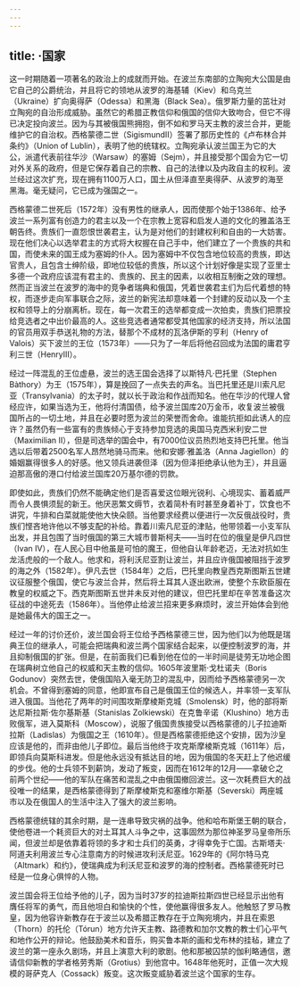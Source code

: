 ```yaml
---
---
---
```

title: ·国家
---




这一时期随着一项著名的政治上的成就而开始。在波兰东南部的立陶宛大公国是由它自己的公爵统治，并且将它的领地从波罗的海基辅（Kiev）和乌克兰（Ukraine）扩向奥得萨（Odessa）和黑海（Black Sea）。俄罗斯力量的茁壮对立陶宛的自治形成威胁。虽然它的希腊正教信仰和俄国的信仰大致吻合，但它不得已决定投向波兰。因为与其被俄国熊拥抱，倒不如和罗马天主教的波兰合并，更能维护它的自治权。西格蒙德二世（SigismundⅡ）签署了那历史性的《卢布林合并条约》（Union of Lublin），表明了他的统辖权。立陶宛承认波兰国王为它的大公，派遣代表前往华沙（Warsaw）的塞姆（Sejm），并且接受那个国会为它一切对外关系的政府，但是它保存着自己的宗教、自己的法律以及内政自主的权利。波兰经过这次扩充，现在拥有1100万人口，国土从但泽直至奥得萨、从波罗的海至黑海。毫无疑问，它已成为强国之一。

西格蒙德二世死后（1572年）没有男性的继承人，因而使那个始于1386年、给予波兰一系列富有创造力的君主以及一个在宗教上宽容和启发人道的文化的雅盖洛王朝告终。贵族们一直怨恨世袭君主，认为是对他们的封建权利和自由的一大妨害。现在他们决心以选举君主的方式将大权握在自己手中，他们建立了一个贵族的共和国，而使未来的国王成为塞姆的仆人。因为塞姆中不仅包含地位较高的贵族，即达官贵人，且包含士绅阶级，即地位较低的贵族，所以这个计划好像是实现了亚里士多德一个政府应该混有君主的、贵族的、民主的因素，以收相互制衡之效的理想。然而正当波兰在波罗的海中的竞争者瑞典和俄国，凭着世袭君主们为后代着想的特权，而逐步走向军事联合之际，波兰的新宪法却意味着一个封建的反动以及一个主权和领导上的分崩离析。现在，每一次君王的选举都变成一次拍卖，贵族们把票投给竞选者之中出价最高的人。这些竞选者通常都受其他国家的经济支持，所以法国的官员用双手恭送礼物的方法，替那个不成材的瓦洛伊斯的亨利（Henry of Valois）买下波兰的王位（1573年）——只为了一年后将他召回成为法国的庸君亨利三世（HenryⅢ）。

经过一阵混乱的王位虚悬，波兰的选王国会选择了以斯特凡·巴托里（Stephen Bàthory）为王（1575年），算是挽回了一点失去的声名。当巴托里还是川索凡尼亚（Transylvania）的太子时，就以长于政治和作战而知名。他在华沙的代理人曾经应许，如果当选为王，他将付清国债，给予波兰国库20万金币，收复波兰被俄国所占的一切土地，并且在必要时愿为波兰的荣誉而舍命。谁能抗拒如此诱人的应许？虽然仍有一些富有的贵族倾心于支持参加竞选的奥国马克西米利安二世（Maximilian Ⅱ），但是司选举的国会中，有7000位议员热烈地支持巴托里。他当选以后带着2500名军人昂然地骑马而来。他和安娜·雅盖洛（Anna Jagiellon）的婚姻赢得很多人的好感。他又领兵进袭但泽（因为但泽拒绝承认他为王），并且逼迫那高傲的港口付给波兰国库20万基尔德的罚款。

即使如此，贵族们仍然不能确定他们是否喜爱这位眼光锐利、心境现实、蓄着威严而令人畏惧须髭的新王。他厌恶繁文缛节，衣着简朴有时甚至身着补丁，饮食也不讲究，牛排和白菜就能使他大快朵颐。当他要求经费以便进行一次反俄战役时，贵族们悭吝地许他以不够支配的补给。靠着川索凡尼亚的津贴，他带领着一小支军队出发，并且包围了当时俄国的第三大城市普斯柯夫——当时在位的俄皇是伊凡四世（Ivan Ⅳ），在人民心目中他虽是可怕的魔王，但他自认年龄老迈，无法对抗如生龙活虎般的一个敌人。他求和，将利沃尼亚割让波兰，并且应许俄国被阻挡于波罗的海之外（1582年）。伊凡去世（1584年）之后，巴托里向教皇西克斯图斯五世建议征服整个俄国，使它与波兰合并，然后将土耳其人逐出欧洲，使整个东欧臣服在教皇的权威之下。西克斯图斯五世并未反对他的建议，但巴托里却在辛苦准备这次征战的中途死去（1586年）。当他停止给波兰招来更多麻烦时，波兰开始体会到他是她最伟大的国王之一。

经过一年的讨价还价，波兰国会将王位给予西格蒙德三世，因为他们以为他既是瑞典王位的继承人，可能会把瑞典和波兰两个国家结合起来，以便控制波罗的海，并且抑制俄国的扩张。但是，在前面我们已看到他在位的一半时间是徒劳无功地企图在瑞典树立他自己的权威和天主教的信仰。1605年波里斯·戈杜诺夫（Boris Godunov）突然去世，使俄国陷入毫无防卫的混乱中，因而给予西格蒙德另一次机会。不曾得到塞姆的同意，他即宣布自己是俄国王位的候选人，并率领一支军队进入俄国。当他花了两年的时间围攻斯摩棱斯克城（Smolensk）时，他的部将斯达尼斯拉斯·佐尔基斯基（Stanislas Zolkiewski）在克鲁辛诺（Klushino）地方击败俄军，进入莫斯科（Moscow），说服了俄国贵族接受以西格蒙德的儿子拉迪斯拉斯（Ladislas）为俄国之王（1610年）。但是西格蒙德拒绝这个安排，因为沙皇应该是他的，而非由他儿子即位。最后当他终于攻克斯摩棱斯克城（1611年）后，即领兵向莫斯科进发。但是他永远没有抵达目的地，因为俄国的冬天赶上了他迟缓的步伐。他的士兵领不到薪饷，发动了叛变，因而在1612年的12月——拿破仑之前两个世纪——他的军队在痛苦和混乱之中由俄国撤回波兰。这一次耗费巨大的战役唯一的结果，是西格蒙德得到了斯摩棱斯克和塞维尔斯基（Severski）两座城市以及在俄国人的生活中注入了强大的波兰影响。

西格蒙德统辖的其余时期，是一连串导致灾祸的战争。他和哈布斯堡王朝的联合，使他卷进一个耗资巨大的对土耳其人斗争之中，这事固然为那位神圣罗马皇帝所乐闻，但波兰却是依靠着将领的多才和士兵们的英勇，才得幸免于亡国。古斯塔夫·阿道夫利用波兰专心注意南方的时候进攻利沃尼亚。1629年的《阿尔特马克（Altmark）和约》，使瑞典成为利沃尼亚和波罗的海的控制者。西格蒙德死时已经是一位身心俱悴的人物。

波兰国会将王位给予他的儿子，因为当时37岁的拉迪斯拉斯四世已经显示出他有膺任将军的勇气，而且他坦白和愉快的个性，使他赢得很多友人。他触怒了罗马教皇，因为他容许新教存在于波兰以及希腊正教存在于立陶宛境内，并且在索恩（Thorn）的托伦（Tórun）地方允许天主教、路德教和加尔文教的教士们心平气和地作公开的辩论。他鼓励美术和音乐，购买鲁本斯的画和戈布林的挂毡，建立了波兰的第一座永久剧场，并且上演意大利的歌剧。他和那被囚禁的伽利略通信，邀请信仰新教的学者格劳秀斯（Grotius）到他宫中。1648年他死时，正值一次大规模的哥萨克人（Cossack）叛变。这次叛变威胁着波兰这个国家的生存。